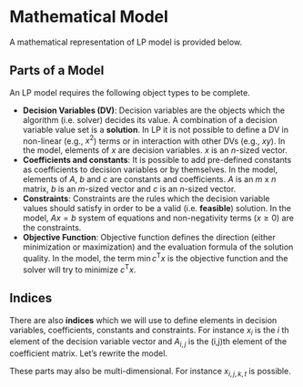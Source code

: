 # Mathematical Model

A mathematical representation of LP model is provided below.

\begin{gather}
\min c^\mathsf{T}x \\
Ax = b \\ 
x \ge 0  \\
\end{gather}

## Parts of a Model

An LP model requires the following object types to be complete.

+ **Decision Variables (DV)**: Decision variables are the objects which the algorithm (i.e. solver) decides its value. A combination of a decision variable value set is a **solution**. In LP it is not possible to define a DV in non-linear (e.g., $x^2$) terms or in interaction with other DVs (e.g., $xy$). In the model, elements of $x$ are decision variables. $x$ is an $n$-sized vector.
+ **Coefficients and constants**: It is possible to add pre-defined constants as coefficients to decision variables or by themselves. In the model, elements of $A$, $b$ and $c$ are constants and coefficients. $A$ is an $m$ x $n$ matrix, $b$ is an $m$-sized vector and $c$ is an $n$-sized vector.
+ **Constraints**: Constraints are the rules which the decision variable values should satisfy in order to be a valid (i.e. **feasible**) solution. In the model, $Ax = b$ system of equations and non-negativity terms ($x \ge 0$) are the constraints.
+ **Objective Function**: Objective function defines the direction (either minimization or maximization) and the evaluation formula of the solution quality. In the model, the term $\min c^\mathsf{T}x$ is the objective function and the solver will try to minimize $c^\mathsf{T}x$. 

## Indices

There are also **indices** which we will use to define elements in decision variables, coefficients, constants and constraints. For instance $x_{i}$ is the $i$ th element of the decision variable vector and $A_{i,j}$ is the (i,j)th element of the coefficient matrix. Let's rewrite the model.

\begin{gather}
\min \sum_{j=1}^{n} c_jx_j \tag{1} \\
\sum_{j=1}^{n}A_{i,j}x_j = b_i \ \forall_{i \in 1..m}\tag{2}  \\ 
x_j \ge 0 \ \forall_{j \in 1..n} \tag{3}  \\
\end{gather}


These parts may also be multi-dimensional. For instance $x_{i,j,k,t}$ is possible. 



